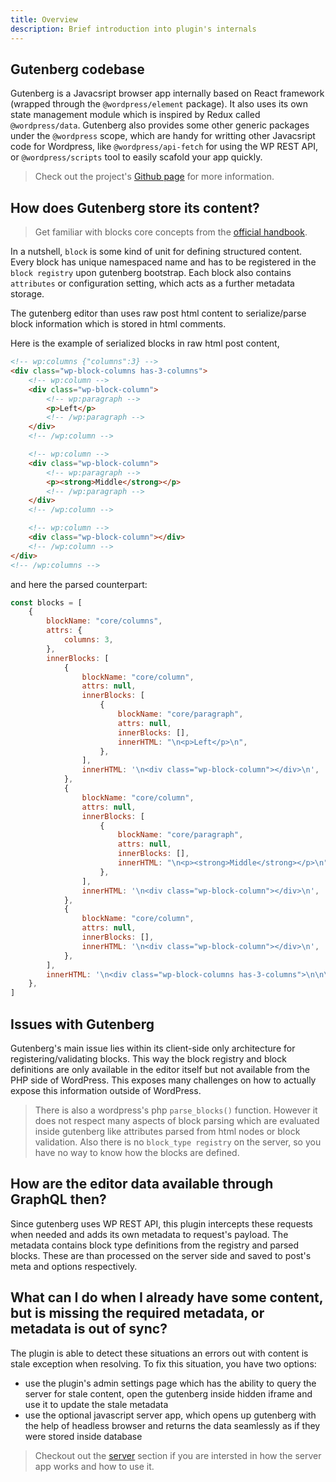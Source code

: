 ```yaml
---
title: Overview
description: Brief introduction into plugin's internals
---
```


## Gutenberg codebase

Gutenberg is a Javacsript browser app internally based on React framework (wrapped through the `@wordpress/element` package). It also uses its own state management module which is inspired by Redux called `@wordpress/data`. Gutenberg also provides some other generic packages under the `@wordpress` scope, which are handy for writting other Javacsript code for Wordpress, like `@wordpress/api-fetch` for using the WP REST API, or `@wordpress/scripts` tool to easily scafold your app quickly.

> Check out the project's [Github page](https://github.com/WordPress/gutenberg) for more information.

## How does Gutenberg store its content?

> Get familiar with blocks core concepts from the [official handbook](https://developer.wordpress.org/block-editor/principles/key-concepts/).

In a nutshell, `block` is some kind of unit for defining structured content. Every block has unique namespaced name and has to be registered in the `block registry` upon gutenberg bootstrap.
Each block also contains `attributes` or configuration setting, which acts as a further metadata storage.

The gutenberg editor than uses raw post html content to serialize/parse block information which is stored in html comments.

Here is the example of serialized blocks in raw html post content,

```html
<!-- wp:columns {"columns":3} -->
<div class="wp-block-columns has-3-columns">
	<!-- wp:column -->
	<div class="wp-block-column">
		<!-- wp:paragraph -->
		<p>Left</p>
		<!-- /wp:paragraph -->
	</div>
	<!-- /wp:column -->

	<!-- wp:column -->
	<div class="wp-block-column">
		<!-- wp:paragraph -->
		<p><strong>Middle</strong></p>
		<!-- /wp:paragraph -->
	</div>
	<!-- /wp:column -->

	<!-- wp:column -->
	<div class="wp-block-column"></div>
	<!-- /wp:column -->
</div>
<!-- /wp:columns -->
```

and here the parsed counterpart:

```js
const blocks = [
	{
		blockName: "core/columns",
		attrs: {
			columns: 3,
		},
		innerBlocks: [
			{
				blockName: "core/column",
				attrs: null,
				innerBlocks: [
					{
						blockName: "core/paragraph",
						attrs: null,
						innerBlocks: [],
						innerHTML: "\n<p>Left</p>\n",
					},
				],
				innerHTML: '\n<div class="wp-block-column"></div>\n',
			},
			{
				blockName: "core/column",
				attrs: null,
				innerBlocks: [
					{
						blockName: "core/paragraph",
						attrs: null,
						innerBlocks: [],
						innerHTML: "\n<p><strong>Middle</strong></p>\n",
					},
				],
				innerHTML: '\n<div class="wp-block-column"></div>\n',
			},
			{
				blockName: "core/column",
				attrs: null,
				innerBlocks: [],
				innerHTML: '\n<div class="wp-block-column"></div>\n',
			},
		],
		innerHTML: '\n<div class="wp-block-columns has-3-columns">\n\n\n\n</div>\n',
	},
]
```

## Issues with Gutenberg

Gutenberg's main issue lies within its client-side only architecture for registering/validating blocks. This way the block registry and block definitions are only available in the editor itself but not available from the PHP side of WordPress. This exposes many challenges on how to actually expose this information outside of WordPress.

> There is also a wordpress's php `parse_blocks()` function. However it does not respect many aspects of block parsing which are evaluated inside gutenberg like attributes parsed from html nodes or block validation. Also there is no `block_type registry` on the server, so you have no way to know how the blocks are defined.

## How are the editor data available through GraphQL then?

Since gutenberg uses WP REST API, this plugin intercepts these requests when needed and adds its own metadata to request's payload. The metadata contains block type definitions from the registry and parsed blocks. These are than processed on the server side and saved to post's meta and options respectively.

## What can I do when I already have some content, but is missing the required metadata, or metadata is out of sync?

The plugin is able to detect these situations an errors out with content is stale exception when resolving. To fix this situation, you have two options:

- use the plugin's admin settings page which has the ability to query the server for stale content, open the gutenberg inside hidden iframe and use it to update the stale metadata
- use the optional javascript server app, which opens up gutenberg with the help of headless browser and returns the data seamlessly as if they were stored inside database

> Checkout out the [server](/server/overview/) section if you are intersted in how the server app works and how to use it.

